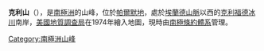 {{coord|70|39|S|63|35|W|source:GNIS|display=title}}

'''克利山'''（{{lang-en|Kelley Massif}}），是[[南極洲|南極洲]]的山峰，位於[[帕爾默地|帕爾默地]]，處於[[埃蘭德山脈|埃蘭德山脈]]以西的[[克利福德冰川|克利福德冰川]]南岸，[[美國地質調查局|美國地質調查局]]在1974年繪入地圖，現時由[[南極條約體系|南極條約體系]]管理。

{{Antarctica-geo-stub}}
[[Category:南極洲山峰|Category:南極洲山峰]]